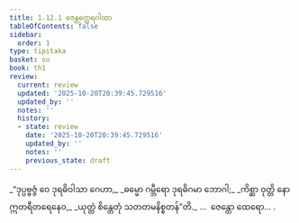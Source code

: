 ```yaml
---
title: 1.12.1 ဇေန္တတ္ထေရဂါထာ
tableOfContents: false
sidebar:
  order: 1
type: tipitaka
basket: su
book: th1
review:
  current: review
  updated: '2025-10-20T20:39:45.729516'
  updated_by: ''
  notes: ''
  history:
  - state: review
    date: '2025-10-20T20:39:45.729516'
    updated_by: ''
    notes: ''
    previous_state: draft
---
```



<DynamicBreadcrumb />


<ReviewStatus review={frontmatter.review} showDetails={true} />

<HypothesisAnnotation frontmatter={frontmatter} />

<Division number="111" book="th1" e="ch" v="19" p="244">

<Paragraph number="249" type="verses" book="th1">
_“ဒုပ္ပဗ္ဗဇ္ဇံ ဝေ ဒုရဓိဝါသာ ဂေဟာ,_  
_ဓမ္မော ဂမ္ဘီရော ဒုရဓိဂမာ ဘောဂါ;_  
_ကိစ္ဆာ ဝုတ္တိ နော ဣတရီတရေနေဝ,_  
_ယုတ္တံ စိန္တေတုံ သတတမနိစ္စတန်”တိ._  


</Paragraph>
</Division>

<Paragraph number="250" type="center" book="th1">
…  ဇေန္တော ထေရော… .
</Paragraph>